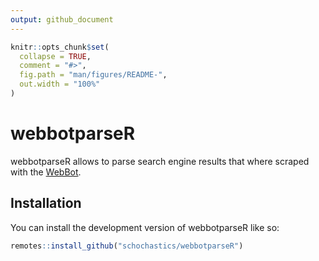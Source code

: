 ```yaml
---
output: github_document
---
```


<!-- README.md is generated from README.Rmd. Please edit that file -->

```r
knitr::opts_chunk$set(
  collapse = TRUE,
  comment = "#>",
  fig.path = "man/figures/README-",
  out.width = "100%"
)
```

# webbotparseR

<!-- badges: start -->
<!-- badges: end -->

webbotparseR allows to parse search engine results that where scraped with the [WebBot](https://github.com/gesiscss/WebBot).

## Installation

You can install the development version of webbotparseR like so:

``` r
remotes::install_github("schochastics/webbotparseR")
```

